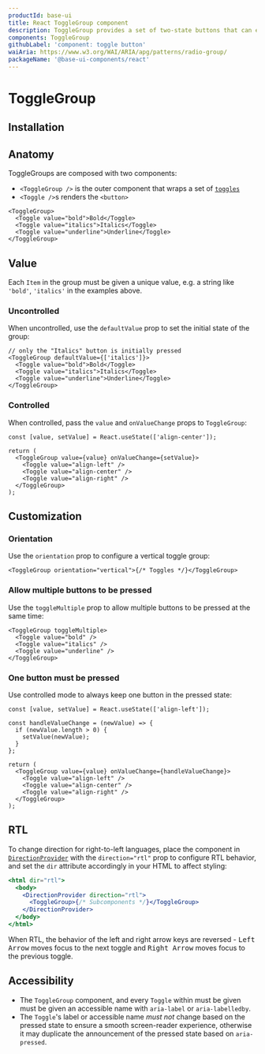 ```yaml
---
productId: base-ui
title: React ToggleGroup component
description: ToggleGroup provides a set of two-state buttons that can either be off (not pressed) or on (pressed).
components: ToggleGroup
githubLabel: 'component: toggle button'
waiAria: https://www.w3.org/WAI/ARIA/apg/patterns/radio-group/
packageName: '@base-ui-components/react'
---
```


# ToggleGroup

<Description />

<ComponentLinkHeader design={false} />

<Demo demo="ToggleGroupIntroduction" defaultCodeOpen="false" bg="gradient" />

## Installation

<InstallationInstructions componentName="ToggleGroup" />

## Anatomy

ToggleGroups are composed with two components:

- `<ToggleGroup />` is the outer component that wraps a set of [`toggles`](/components/react-toggle)
- `<Toggle />`s renders the `<button>`

```tsx
<ToggleGroup>
  <Toggle value="bold">Bold</Toggle>
  <Toggle value="italics">Italics</Toggle>
  <Toggle value="underline">Underline</Toggle>
</ToggleGroup>
```

## Value

Each `Item` in the group must be given a unique value, e.g. a string like `'bold'`, `'italics'` in the examples above.

### Uncontrolled

When uncontrolled, use the `defaultValue` prop to set the initial state of the group:

```tsx
// only the "Italics" button is initially pressed
<ToggleGroup defaultValue={['italics']}>
  <Toggle value="bold">Bold</Toggle>
  <Toggle value="italics">Italics</Toggle>
  <Toggle value="underline">Underline</Toggle>
</ToggleGroup>
```

### Controlled

When controlled, pass the `value` and `onValueChange` props to `ToggleGroup`:

```tsx
const [value, setValue] = React.useState(['align-center']);

return (
  <ToggleGroup value={value} onValueChange={setValue}>
    <Toggle value="align-left" />
    <Toggle value="align-center" />
    <Toggle value="align-right" />
  </ToggleGroup>
);
```

## Customization

### Orientation

Use the `orientation` prop to configure a vertical toggle group:

```tsx
<ToggleGroup orientation="vertical">{/* Toggles */}</ToggleGroup>
```

### Allow multiple buttons to be pressed

Use the `toggleMultiple` prop to allow multiple buttons to be pressed at the same time:

```tsx
<ToggleGroup toggleMultiple>
  <Toggle value="bold" />
  <Toggle value="italics" />
  <Toggle value="underline" />
</ToggleGroup>
```

<Demo demo="ToggleGroupToggleMultiple" />

### One button must be pressed

Use controlled mode to always keep one button in the pressed state:

```tsx
const [value, setValue] = React.useState(['align-left']);

const handleValueChange = (newValue) => {
  if (newValue.length > 0) {
    setValue(newValue);
  }
};

return (
  <ToggleGroup value={value} onValueChange={handleValueChange}>
    <Toggle value="align-left" />
    <Toggle value="align-center" />
    <Toggle value="align-right" />
  </ToggleGroup>
);
```

## RTL

To change direction for right-to-left languages, place the component in [`DirectionProvider`](/components/react-direction-provider) with the `direction="rtl"` prop to configure RTL behavior, and set the `dir` attribute accordingly in your HTML to affect styling:

```jsx
<html dir="rtl">
  <body>
    <DirectionProvider direction="rtl">
      <ToggleGroup>{/* Subcomponents */}</ToggleGroup>
    </DirectionProvider>
  </body>
</html>
```

When RTL, the behavior of the left and right arrow keys are reversed - <kbd className="key">Left Arrow</kbd> moves focus to the next toggle and <kbd className="key">Right Arrow</kbd> moves focus to the previous toggle.

## Accessibility

- The `ToggleGroup` component, and every `Toggle` within must be given must be given an accessible name with `aria-label` or `aria-labelledby`.
- The `Toggle`'s label or accessible name _must not_ change based on the pressed state to ensure a smooth screen-reader experience, otherwise it may duplicate the announcement of the pressed state based on `aria-pressed`.
